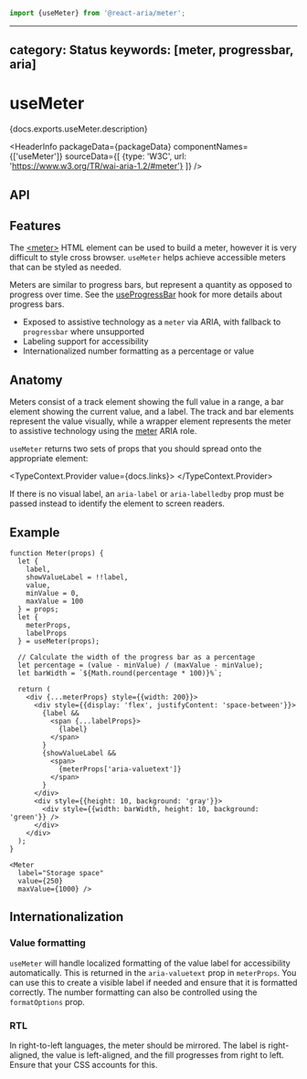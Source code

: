 <!-- Copyright 2020 Adobe. All rights reserved.
This file is licensed to you under the Apache License, Version 2.0 (the "License");
you may not use this file except in compliance with the License. You may obtain a copy
of the License at http://www.apache.org/licenses/LICENSE-2.0
Unless required by applicable law or agreed to in writing, software distributed under
the License is distributed on an "AS IS" BASIS, WITHOUT WARRANTIES OR REPRESENTATIONS
OF ANY KIND, either express or implied. See the License for the specific language
governing permissions and limitations under the License. -->



```jsx import
import {useMeter} from '@react-aria/meter';
```

---
category: Status
keywords: [meter, progressbar, aria]
---

# useMeter

<p>{docs.exports.useMeter.description}</p>

<HeaderInfo
  packageData={packageData}
  componentNames={['useMeter']}
  sourceData={[
    {type: 'W3C', url: 'https://www.w3.org/TR/wai-aria-1.2/#meter'}
  ]} />

## API

<FunctionAPI function={docs.exports.useMeter} links={docs.links} />

## Features

The [&lt;meter&gt;](https://developer.mozilla.org/en-US/docs/Web/HTML/Element/meter)
HTML element can be used to build a meter, however it is
very difficult to style cross browser. `useMeter` helps achieve accessible
meters that can be styled as needed.

Meters are similar to progress bars, but represent a quantity as opposed to progress over time.
See the [useProgressBar](useProgressBar.html) hook for more details about progress bars.

* Exposed to assistive technology as a `meter` via ARIA, with fallback to `progressbar` where unsupported
* Labeling support for accessibility
* Internationalized number formatting as a percentage or value

## Anatomy

Meters consist of a track element showing the full value in a range,
a bar element showing the current value, and a label. The track and bar elements
represent the value visually, while a wrapper element represents the meter to
assistive technology using the [meter](https://www.w3.org/TR/wai-aria-1.2/#meter)
ARIA role.

`useMeter` returns two sets of props that you should spread onto the appropriate element:

<TypeContext.Provider value={docs.links}>
  <InterfaceType properties={docs.links[docs.exports.useMeter.return.id].properties} />
</TypeContext.Provider>

If there is no visual label, an `aria-label` or `aria-labelledby` prop must be passed instead
to identify the element to screen readers.

## Example

```tsx example
function Meter(props) {
  let {
    label,
    showValueLabel = !!label,
    value,
    minValue = 0,
    maxValue = 100
  } = props;
  let {
    meterProps,
    labelProps
  } = useMeter(props);

  // Calculate the width of the progress bar as a percentage
  let percentage = (value - minValue) / (maxValue - minValue);
  let barWidth = `${Math.round(percentage * 100)}%`;

  return (
    <div {...meterProps} style={{width: 200}}>
      <div style={{display: 'flex', justifyContent: 'space-between'}}>
        {label &&
          <span {...labelProps}>
            {label}
          </span>
        }
        {showValueLabel &&
          <span>
            {meterProps['aria-valuetext']}
          </span>
        }
      </div>
      <div style={{height: 10, background: 'gray'}}>
        <div style={{width: barWidth, height: 10, background: 'green'}} />
      </div>
    </div>
  );
}

<Meter
  label="Storage space"
  value={250}
  maxValue={1000} />
```

## Internationalization

### Value formatting

`useMeter` will handle localized formatting of the value label for accessibility
automatically. This is returned in the `aria-valuetext` prop in `meterProps`. You
can use this to create a visible label if needed and ensure that it is formatted correctly.
The number formatting can also be controlled using the `formatOptions` prop.

### RTL

In right-to-left languages, the meter should be mirrored. The label is right-aligned,
the value is left-aligned, and the fill progresses from right to left. Ensure that your CSS
accounts for this.
